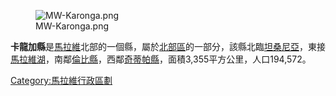 {{unreferenced|time=2011-09-13T15:51:54+00:00}}
{{coord|10|00|S|33|45|E|region:MW_type:adm1st|display=title}}

[[Image:MW-Karonga.png|right]]

'''卡龍加縣'''是[[馬拉維|馬拉維]]北部的一個縣，屬於[[北部區_(馬拉維)|北部區]]的一部分，該縣北臨[[坦桑尼亞|坦桑尼亞]]，東接[[馬拉維湖|馬拉維湖]]，南鄰[[倫比縣|倫比縣]]，西鄰[[奇蒂帕縣|奇蒂帕縣]]，面積3,355平方公里，人口194,572。

{{Malawi-stub}}

{{Malawi}}

[[Category:馬拉維行政區劃|Category:馬拉維行政區劃]]